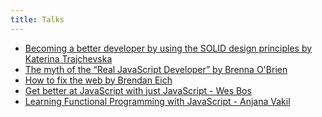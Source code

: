 ```yaml
---
title: Talks
---
```


- [Becoming a better developer by using the SOLID design principles by Katerina Trajchevska](https://www.youtube.com/watch?v=rtmFCcjEgEw)
- [The myth of the “Real JavaScript Developer” by Brenna O'Brien](https://www.youtube.com/watch?v=Xt5qpbiqw2g)
- [How to fix the web by Brendan Eich](https://www.youtube.com/watch?v=zlcnOr81lPc&list=PLTektvstDHecgS_5pW3JKSepAq8IGWgLE&index=1)
- [Get better at JavaScript with just JavaScript - Wes Bos](https://www.youtube.com/watch?v=pws4qzGn5ak&list=PLTektvstDHecgS_5pW3JKSepAq8IGWgLE&index=2&t=360s)
- [Learning Functional Programming with JavaScript - Anjana Vakil](https://www.youtube.com/watch?v=e-5obm1G_FY&t=1s)
